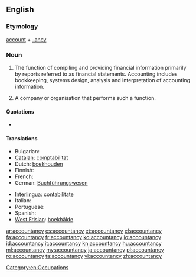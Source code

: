 ==English==

===Etymology===
[[account]] + [[-ancy]]

===Noun===
{{wikipedia}}
{{en-noun|accountancies|-}}

# {{uncountable}} {{British}} The function of compiling and providing financial information primarily by reports referred to as financial statements. Accounting includes bookkeeping, systems design, analysis and interpretation of accounting information.
# {{countable}} A company or organisation that performs such a function.

====Quotations====
* {{quote-book
|year=1854
|author=John Bowring
|title=The decimal system in numbers, coins, and accounts : especially with reference to the decimalisation of the currency and accountancy of the United Kingdom.
|url=http://www.archive.org/details/decimalsysteminn00bowruoft
|volume=1
|page=113
|passage=Of our current silver coins the most obstructive to a decimal '''accountancy''' are the half-crown, the fourpence, and the threepence, pieces which, however they may facilitate payments, are connected with complications and loss of time even in our existing mode of keeping accounts.}}

====Translations====
{{trans-top|the profession of accounting}}
* Bulgarian: {{t|bg|счетоводство}}
* [[Catalan]]: [[comptabilitat]] {{f}}
* Dutch: [[boekhouden]] {{n}}
* Finnish: {{t-|fi|kirjanpito}}
* French: {{t+|fr|comptabilité|f}}
* German: [[Buchführungswesen]]
{{trans-mid}}
* [[Interlingua]]: [[contabilitate]]
* Italian: {{t-|it|contabilità|f}}
* Portuguese: {{t+|pt|contabilidade|f}}
* Spanish: {{t-|es|contabilidad|f}}
* [[West Frisian]]: [[boekhâlde]] {{n}}
{{trans-bottom}}

[[Category:en:Occupations]]

[[ar:accountancy]]
[[cs:accountancy]]
[[et:accountancy]]
[[el:accountancy]]
[[fa:accountancy]]
[[fr:accountancy]]
[[ko:accountancy]]
[[io:accountancy]]
[[id:accountancy]]
[[it:accountancy]]
[[kn:accountancy]]
[[hu:accountancy]]
[[ml:accountancy]]
[[my:accountancy]]
[[ja:accountancy]]
[[pl:accountancy]]
[[ro:accountancy]]
[[ta:accountancy]]
[[vi:accountancy]]
[[zh:accountancy]]